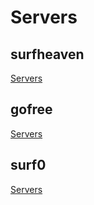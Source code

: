 # Servers

## surfheaven

[Servers](https://surfheaven.eu/servers/)

## gofree

[Servers](https://forum.elite-hunterz.com/pages/GameServers/)

## surf0

[Servers](https://surf0.net/)
